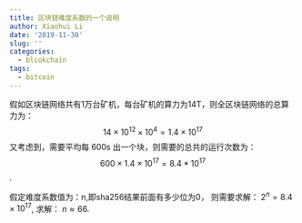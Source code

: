 ```yaml
---
title: 区块链难度系数的一个说明
author: Xiaohui Li
date: '2019-11-30'
slug: ''
categories:
  - blcokchain
tags:
  - bitcoin
---
```


假如区块链网络共有1万台矿机，每台矿机的算力为14T，则全区块链网络的总算力为：
$$14 \times 10^{12} \times 10^4 = 1.4 \times  10^{17}$$
又考虑到，需要平均每 600s 出一个块，则需要的总共的运行次数为：
$$600 \times 1.4 \times 10^{17} = 8.4*10^{17}$$.

假定难度系数值为：n,即sha256结果前面有多少位为0，
则需要求解：
$2^{n} = 8.4 \times 10 ^{17}$,
求解：
$n \approx 66$.
